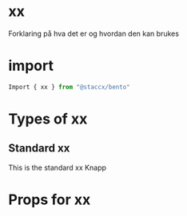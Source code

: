 <Meta title="Components|XX" component={xx}/>

# xx
Forklaring på hva det er og hvordan den kan brukes

# import
```javascript
Import { xx } from "@staccx/bento"
```
# Types of xx

## Standard xx
This is the standard xx
<Preview>
  <Story name="Standard">
   <xx>Knapp</xx>
  </Story>
</Preview>

# Props for xx
<Props of={xx} />
